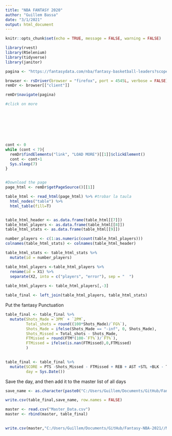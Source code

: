```yaml
---
title: "NBA FANTASY 2020"
author: "Guillem Bassa"
date: "3/1/2021"
output: html_document
---
```


```r
knitr::opts_chunk$set(echo = TRUE, message = FALSE, warning = FALSE)
```

```r
library(rvest)
library(RSelenium)
library(tidyverse)
library(janitor)

```



```r
pagina <- "https://fantasydata.com/nba/fantasy-basketball-leaders?scope=2&season=2021&seasontype=1&conference=1&date=01-03-2021"

browser <- rsDriver(browser = "firefox", port = 4545L, verbose = FALSE)
remDr <- browser[["client"]]

remDr$navigate(pagina)

#click on more








cont <- 0
while (cont < 7){
  remDr$findElements("link", "LOAD MORE")[[1]]$clickElement()
  cont <- cont+1
  Sys.sleep(7)
}


#Download the page
page_html <- remDr$getPageSource()[[1]]

```


```r
table_html <- read_html(page_html) %>% #trobar la taula
  html_nodes("table") %>% 
  html_table(fill=T)


table_html_header <- as.data.frame(table_html[[7]]) 
table_html_players <- as.data.frame(table_html[[8]])
table_html_stats <- as.data.frame(table_html[[9]])

number_players <- c(1:as.numeric(count(table_html_players)))
colnames(table_html_stats) <- colnames(table_html_header)

table_html_stats <- table_html_stats %>% 
  mutate(id = number_players)

table_html_players <-table_html_players %>% 
  rename(id = X1) %>% 
  separate(X2, into = c("players", "error"), sep = "  ")
  
table_html_players <- table_html_players[,-3]

table_final <- left_join(table_html_players, table_html_stats)


```
Put the fantasy Punctuation

```r
table_final <- table_final %>% 
  mutate(Shots_Made =`3PM` + `2PM`,
         Total_shots = round((100*Shots_Made)/`FG%`),
         Shots_Made = ifelse(Shots_Made == "-inf", 0, Shots_Made),
         Shots_Missed = Total_shots - Shots_Made,
         FTMissed = round(FTM*(100-`FT%`)/`FT%`),
         FTMissed = ifelse(is.nan(FTMissed),0,FTMissed)
         )
    

table_final <- table_final %>% 
  mutate(SCORE = PTS -Shots_Missed - FTMissed + REB + AST +STL +BLK - TO ,
         day = Sys.Date())

```


Save the day, and then add it to the master list of all days

```r
save_name <- as.character(paste0("C:/Users/Guillem/Documents/GitHub/Fantasy-NBA-2021//",as.character(Sys.Date()),"_Data.csv"))

write.csv(table_final,save_name, row.names = FALSE)

master <- read.csv("Master_Data.csv")
master <- rbind(master, table_final)

 
write.csv(master,"C:/Users/Guillem/Documents/GitHub/Fantasy-NBA-2021//Master_Data.csv", row.names = FALSE)

```







